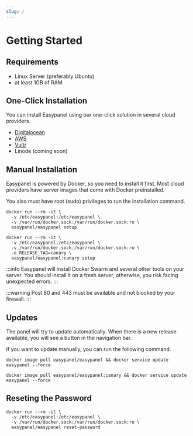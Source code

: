 ```yaml
---
slug: /
---
```



# Getting Started

## Requirements

- Linux Server (preferably Ubuntu)
- at least 1GB of RAM

## One-Click Installation

You can install Easypanel using our one-click solution in several cloud providers.

- [Digitalocean](https://marketplace.digitalocean.com/apps/easypanel)
- [AWS](https://aws.amazon.com/marketplace/pp/prodview-nkiq4lewjosjc)
- [Vultr](https://www.vultr.com/marketplace/apps/easypanel)
- Linode (coming soon)

## Manual Installation

Easypanel is powered by Docker, so you need to install it first. Most cloud providers have server images that come with Docker preinstalled.

You also must have root (sudo) privileges to run the installation command.

<Tabs groupId="release">
<TabItem value="stable" label="Stable" default>

```shell
docker run --rm -it \
  -v /etc/easypanel:/etc/easypanel \
  -v /var/run/docker.sock:/var/run/docker.sock:ro \
  easypanel/easypanel setup
```

</TabItem>
<TabItem value="canary" label="Canary">

```shell
docker run --rm -it \
  -v /etc/easypanel:/etc/easypanel \
  -v /var/run/docker.sock:/var/run/docker.sock:ro \
  -e RELEASE_TAG=canary \
  easypanel/easypanel:canary setup
```

</TabItem>
</Tabs>

:::info
Easypanel will install Docker Swarm and several other tools on your server. You should install it on a fresh server, otherwise, you risk facing unexpected errors.
:::

:::warning
Post 80 and 443 must be available and not blocked by your firewall.
:::

## Updates

The panel will try to update automatically. When there is a new release available, you will see a button in the navigation bar.

If you want to update manually, you can run the following command.

<Tabs groupId="release">
<TabItem value="stable" label="Stable" default>

```shell
docker image pull easypanel/easypanel && docker service update easypanel --force
```

</TabItem>
<TabItem value="canary" label="Canary">

```shell
docker image pull easypanel/easypanel:canary && docker service update easypanel --force
```

</TabItem>
</Tabs>

## Reseting the Password

```shell
docker run --rm -it \
  -v /etc/easypanel:/etc/easypanel \
  -v /var/run/docker.sock:/var/run/docker.sock:ro \
  easypanel/easypanel reset-password
```
